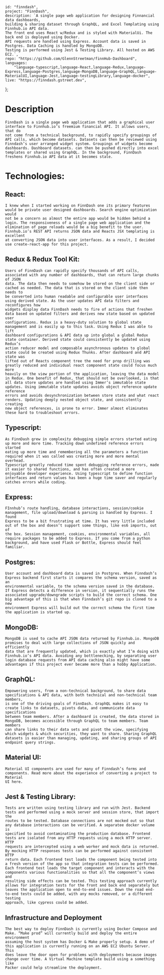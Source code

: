 
    id: "finndash",
    project: "FinnDash",
    description: `A single page web application for designing Finnancial data dashboards, 
    building & sharing dataset through GraphQL, and Excel Templating using Finnhub.io API data. 
    The front end uses React w/Redux and is styled with MaterialUi. The back end is deployed using Docker. 
    API requests are handled using Express. Account data is saved in Postgres. Data Caching is handled by MongoDB. 
    Testing is performed using Jest & Testing Library. All hosted on AWS EC2.`,
    repo: "https://github.com/GlennStreetman/finnHub-Dashboard",
    languages:
        "language-typescript,language-React,language-Redux,language-Express,language-Postgres,language-MongoDB,language-GraphQL,language-MaterialUI,language-Jest,language-testingLibrary,language-docker",
    live: "https://finndash.gstreet.dev",
};

# Description

    FinnDash is a single page web application that adds a graphical user interface to Finnhub.io’s freemium financial API. It allows users, that do
    not come from a technical background, to rapidly specify groupings of API calls, which become datasets. Datasets can then be reviewed using
    Finndash’s user arranged widget system. Groupings of widgets become dashboards. Dashboard datasets. can then be pushed directly into excel
    templates or shared using GraphQL. In the background, FinnDash freshens Finnhub.io API data at it becomes stale.

# Technologies:

## React:

    I knew when I started working on FinnDash one its primary features would be private user designed dashboards. Search engine optimization would
    not be a concern as almost the entire app would be hidden behind a login. The responsiveness of a single page web application and the
    elimination of page reloads would be a big benefit to the user. Finnhub.io’s REST API returns JSON data and Reacts JSX templating is excellent
    at converting JSON data into user interfaces. As a result, I decided use create-react-app for this project.

## Redux & Redux Tool Kit:

    Users of FinnDash can rapidly specify thousands of API calls, associated with any number of dashboards, that can return large chunks of JSON
    data. The data then needs to somehow be stored on the client side or cached as needed. The data that is stored on the client side then needs to
    be converted into human readable and configurable user interfaces using derived state. As the user updates API data filters and reconfigures how
    widgets display data FinnDash needs to fire of actions that freshen data based on updated filters and derives new state based on updated user
    configurations. Redux is a heavy-duty solution to global state management and is easily up to this task. Using Redux I was able to lift
    dashboard configurations & API data up into global a global Redux state container. Derived state could consistently be updated using Redux’s
    action reducer model and composable asynchronous updates to global state could be created using Redux Thunks. After dashboard and API state was
    lifted out of Reacts component tree the need for prop drilling was greatly reduced and individual react component state could focus much more
    heavily on the view portion of the application, leaving the data model in Redux. One benefit of Redux, that should not be overlooked, is that
    all data store updates are handled using Immer’s immutable state updates. Using immutable state updates avoids object reference update reference
    errors and avoids desynchronization between store state and what react renders. Updating deeply nested object state, and consistently creating
    new object references, is prone to error. Immer almost eliminates these hard to troubleshoot errors.

## Typescript:

    As FinnDash grew in complexity debugging simple errors started eating up more and more time. Tracking down undefined reference errors started
    eating up more time and remembering all the parameters a function required when it was called was creating more and more mental overhead.
    Typescript greatly reduced time spent debugging reference errors, made it easier to shared functions, and has often created a more
    enjoyable developer experience. Using typescript to define function interfaces and return values has been a huge time saver and regularly
    catches errors while coding.

## Express:

    FInnhub’s route handling, database interactions, session/cookie management, file upload/download & parsing is handled by Express. I found
    Express to be a bit frustrating at time. It has very little included out of the box and doesn’t support some things, like es6 imports, out of
    the box. Session management, cookies, environmental variables, all require packages to be added to Express. If you come from a python
    background, and have used Flask or Bottle, Express should feel familiar.

## Postgres:

    User account and dashboard data is saved in Postgres. When Finndash’s Express backend first starts it compares the schema version, saved as an
    environmental variable, to the schema version saved in the database. If Express detects a difference in version, it sequentially runs the
    associated upgrade/downgrade scripts to build the correct schema. One big advantage of this is that when Finndash’s git repo is cloned to a new
    environment Express will build out the correct schema the first time the application is started up.

## MongoDB:

    MongoDB is used to cache API JSON data returned by Finnhub.io. MongoDB promises to deal with large collections of JSON quickly and efficiently
    data that are frequently updated, which is exactly what I’m doing with Finnhub.io’s API data. Avoiding any bottlenecking, by separating user
    login database requests from API data caching also might have some advantages if this project ever became more than a hobby Application.

## GraphQL:

    Empowering users, from a non-technical background, to share data specifications & API data, with both technical and non-technical team members,
    is one of the driving goals of FinnDash. GraphQL makes it easy to create links to datasets, pivots data, and communicate data specifications
    between team members. After a dashboard is created, the data stored in MongoDB, becomes accessible through GraphQL to team members. Team members
    can share links to their data sets and pivot the view, specifying which widgets & which securities, they want to share. Sharing GraphQL
    datasets is easier than managing, updating, and sharing groups of API endpoint query strings.

## Material UI:

    Material UI components are used for many of Finndash’s forms and components. Read more about the experience of converting a project to Material
    UI here.

## Jest & Testing Library:

    Tests are written using testing library and run with Jest. Backend tests and performed using a mock server and session store, that import the
    routes to be tested. Database connections are not mocked out so that any database interactions can be verified. A separatee docker volume is
    specified to avoid contaminating the production database. Frontend tests are isolated from any HTTP requests using a mock HTTP server. HTTP
    requests are intercepted using a web worker and mock data is returned. By mocking HTTP responses tests can be performed against consistent HTTP
    return data. Each frontend test loads the component being tested into a fresh version of the app so that integration tests can be performed.
    Each frontend test loads the target component and interacts with the components various functionalities so that all the component’s views and
    resulting side effects can be tested. This testing approach currently allows for integration tests for the front and back end separately but
    leaves the application open to end-to-end issues. Down the road end-to-end tests could be added, with any mocks removed, or a different testing
    approach, like cypress could be added.

## Infrastructure and Deployment

    The best way to deploy FinnDash is currently using Docker Compose and Make. “Make prod” will currently build and deploy the entire environment
    assuming the host system has Docker & Make properly setup. A demo of this application is currently running on an AWS EC2 Ubuntu Server. This
    does leave the door open for problems with deployments because images change over time. A Virtual Machine template build using a something like
    Packer could help streamline the deployment.
